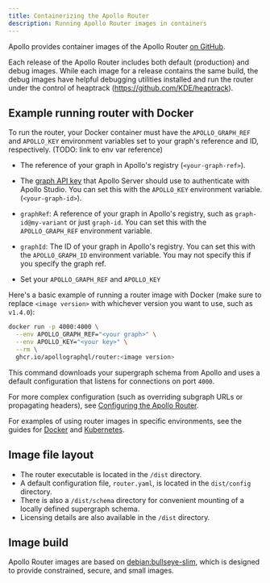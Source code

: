 ```yaml
---
title: Containerizing the Apollo Router
description: Running Apollo Router images in containers
---
```



<ElasticNotice />

Apollo provides container images of the Apollo Router [on GitHub](https://github.com/apollographql/router/pkgs/container/router).

Each release of the Apollo Router includes both default (production) and debug images. While each image for a release contains the same build, the debug images have helpful debugging utilities installed and run the router under the control of heaptrack (https://github.com/KDE/heaptrack).

## Example running router with Docker

To run the router, your Docker container must have the `APOLLO_GRAPH_REF` and `APOLLO_KEY` environment variables set to your graph's reference and ID, respectively. (TODO: link to env var reference)

- The reference of your graph in Apollo's registry (`<your-graph-ref>`).
-  The [graph API key](https://www.apollographql.com/docs/studio/api-keys/#graph-api-keys) that Apollo Server should use to authenticate with Apollo Studio. You can set this with the `APOLLO_KEY` environment variable. (`<your-graph-id>`).

- `graphRef`: A reference of your graph in Apollo's registry, such as `graph-id@my-variant` or just `graph-id`. You can set this with the `APOLLO_GRAPH_REF` environment variable.
- `graphId`: The ID of your graph in Apollo's registry. You can set this with the `APOLLO_GRAPH_ID` environment variable. You may not specify this if you specify the graph ref.

- Set your `APOLLO_GRAPH_REF` and `APOLLO_KEY` 

Here's a basic example of running a router image with Docker (make sure to replace `<image version>` with whichever version you want to use, such as `v1.4.0`):

```bash title="Docker"
docker run -p 4000:4000 \
  --env APOLLO_GRAPH_REF="<your graph>" \
  --env APOLLO_KEY="<your key>" \
  --rm \
  ghcr.io/apollographql/router:<image version>
```

This command downloads your supergraph schema from Apollo and uses a default configuration that listens for connections on port `4000`.

For more complex configuration (such as overriding subgraph URLs or propagating headers), see [Configuring the Apollo Router](../configuration/overview/).

For examples of using router images in specific environments, see the guides for [Docker](./docker/) and [Kubernetes](./kubernetes/).

## Image file layout

* The router executable is located in the `/dist` directory.
* A default configuration file, `router.yaml`, is located in the `dist/config` directory.
* There is also a `/dist/schema` directory for convenient mounting of a locally defined supergraph schema.
* Licensing details are also available in the `/dist` directory.

## Image build

Apollo Router images are based on [debian:bullseye-slim](https://hub.docker.com/_/debian/), which is designed to provide constrained, secure, and small images.
